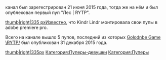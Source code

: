 {{Пупер
|title1=Kindr Lindr
|image1=[[Файл:KindrLindr.png|thumb]]
|имя_фамилия=
|image2=
|сферы_творчества=RYTP
|город=
|когда_начал=21 июня 2015 года
|канал=[https://www.youtube.com/channel/UCqBZM4igLsB_mDI9ELcxUeQ YouTube]
|соцсети=
}}

канал был зарегестрирован 21 июня 2015 года, тогда же на нём и был опублекован первый пуп "Лес | RYTP".

[[Файл:Лес RYTP|thumb|right|335 px]]Известно, что Kindr Lindr монтировала свои пупы в adobe premiere pro.

Всего на канале вышло 5 пупов, последний из которых [https://www.youtube.com/watch?v=cdAIGt8ytYY Golodnbe Game \RYTP/] был опубликован 31 декабря 2015 года.



[[Файл:GolodnbIe Game \RYTP-0|thumb|right|335px]]
[[Категория:Пуперы-девушки]]
[[Категория:Пуперы]]